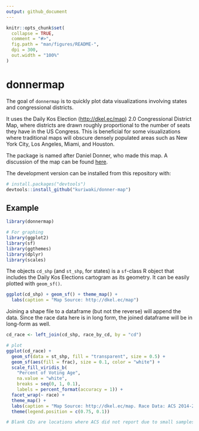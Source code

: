 ```yaml
---
output: github_document
---
```


<!-- README.md is generated from README.Rmd. Please edit that file -->

```r
knitr::opts_chunk$set(
  collapse = TRUE,
  comment = "#>",
  fig.path = "man/figures/README-",
  dpi = 300,
  out.width = "100%"
)
```

# donnermap

<!-- badges: start -->
<!-- badges: end -->

The goal of `donnermap` is to quickly plot data visualizations involving states and congressional districts. 

It uses the Daily Kos Election (<http://dkel.ec/map>) 2.0 Congressional District Map, where districts are drawn roughly proportional to the number of seats they have in the US Congress. This is beneficial for some visualizations where traditional maps will obscure densely populated areas such as New York City, Los Angeles, Miami, and Houston.

The package is named after Daniel Donner, who made this map. A discussion of the map can be found [here](https://medium.com/nightingale/hexes-tiles-and-districts-757a0506329f).

The development version can be installed from this repository with:

``` r
# install.packages("devtools")
devtools::install_github("kuriwaki/donner-map")
```
## Example

```r
library(donnermap)

# For graphing
library(ggplot2)
library(sf)
library(ggthemes)
library(dplyr)
library(scales)
```

The objects `cd_shp` (and `st_shp`, for states) is a `sf`-class R object that includes the Daily Kos Elections cartogram as its geometry. It can be easily plotted with `geom_sf()`.

```r
ggplot(cd_shp) + geom_sf() + theme_map() +
  labs(caption = "Map Source: http://dkel.ec/map")
```

Joining a shape file to a dataframe (but not the reverse) will append the data. Since the race data here is in long form, the joined dataframe will be in long-form as well.

```r
cd_race <- left_join(cd_shp, race_by_cd, by = "cd")

# plot
ggplot(cd_race) +
  geom_sf(data = st_shp, fill = "transparent", size = 0.5) +
  geom_sf(aes(fill = frac), size = 0.1, color = "white") +
  scale_fill_viridis_b(
    "Percent of Voting Age", 
    na.value = "white", 
    breaks = seq(0, 1, 0.1), 
    labels = percent_format(accuracy = 1)) +
  facet_wrap(~ race) +
  theme_map() +
  labs(caption = "Map Source: http://dkel.ec/map. Race Data: ACS 2014-2018, obtained through Kyle Walker's tidycensus.") +
  theme(legend.position = c(0.75, 0.1))
```

```r
# Blank CDs are locations where ACS did not report due to small samples.
```

